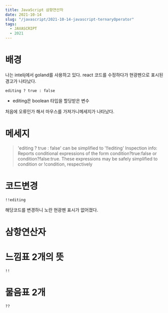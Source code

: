 ```yaml
---
title: JavaScript 삼항연산자
date: 2021-10-14
slug: "/javascript/2021-10-14-javascript-ternaryOperator"
tags:
  - JAVASCRIPT
  - 2021
--- 
```



# 배경
나는 intelij에서 goland를 사용하고 있다.
react 코드를 수정하다가 
현광펜으로 표시된 경고가 나타났다.

```
editing ? true : false
```
* editing은 boolean 타입을 할당받은 변수

처음에 오류인가 해서 마우스를 가져가니메세지가 나타났다.

# 메세지
>'editing ? true : false' can be simplified to '!!editing' 
 Inspection info: Reports conditional expressions of the form condition?true:false or condition?false:true. These expressions may be safely simplified to condition or !condition, respectively


# 코드변경
 ```
!!editing
 ```
 해당코드를 변경하니 노란 현광펜 표시가 없어졌다.
 
# 삼항연산자
 
# 느낌표 2개의 뜻
 ```
!!
```

# 물음표 2개 
```
??
```
 
 